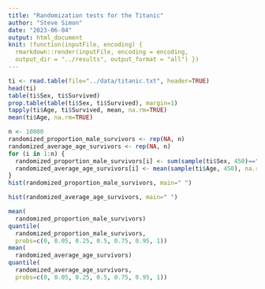 ```yaml
---
title: "Randomization tests for the Titanic"
author: "Steve Simon"
date: "2023-06-04"
output: html_document
knit: (function(inputFile, encoding) {
  rmarkdown::render(inputFile, encoding = encoding,
  output_dir = "../results", output_format = "all") })    
---
```


```r
ti <- read.table(file="../data/titanic.txt", header=TRUE)
head(ti)
table(ti$Sex, ti$Survived)
prop.table(table(ti$Sex, ti$Survived), margin=1)
tapply(ti$Age, ti$Survived, mean, na.rm=TRUE)
mean(ti$Age, na.rm=TRUE)
```

```r
n <- 10000
randomized_proportion_male_survivors <- rep(NA, n)
randomized_average_age_survivors <- rep(NA, n)
for (i in 1:n) {
  randomized_proportion_male_survivors[i] <- sum(sample(ti$Sex, 450)=="male")/851
  randomized_average_age_survivors[i] <- mean(sample(ti$Age, 450), na.rm=TRUE)
}
hist(randomized_proportion_male_survivors, main=" ")
```

```r
hist(randomized_average_age_survivors, main=" ")
```

```r
mean(
  randomized_proportion_male_survivors)
quantile(
  randomized_proportion_male_survivors, 
  probs=c(0, 0.05, 0.25, 0.5, 0.75, 0.95, 1))
mean(
  randomized_average_age_survivors)
quantile(
  randomized_average_age_survivors, 
  probs=c(0, 0.05, 0.25, 0.5, 0.75, 0.95, 1))
```

